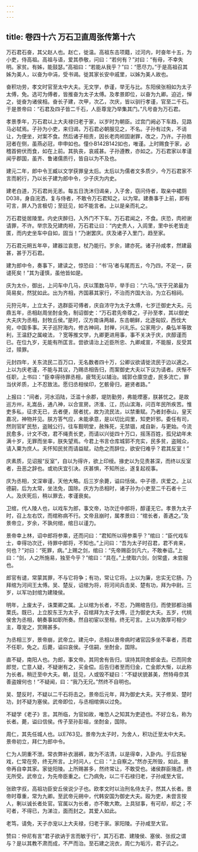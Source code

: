 ```yaml
---
---
---
```

title: 卷四十六 万石卫直周张传第十六
---

万石君石奋，其父赵人也。赵亡，徙温。高祖东击项籍，过河内，时奋年十五，为小吏，侍高祖。高祖与语，爱其恭敬，问曰：“若何有？”对曰：“有母，不幸失明。家贫。有姊，能鼓瑟。”高祖曰：“若能从我乎？”曰：“愿尽力。”于是高祖召其姊为美人，以奋为中涓，受书谒。徙其家长安中戚里，以姊为美人故也。 

奋积功劳，孝文时官至太中大夫。无文学，恭谨，举无与比。东阳侯张相如为太子太傅，免。选可为傅者，皆推奋为太子太傅。及孝景即位，以奋为九卿。迫近，惮之，徙奋为诸侯相。奋长子建，次甲，次乙，次庆，皆以驯行孝谨，官至二千石。于是景帝曰：“石君及四子皆二千石，人臣尊宠乃举集其门。”凡号奋为万石君。 

孝景季年，万石君以上大夫禄归老于家，以岁时为朝臣。过宫门阙必下车趋，见路马必轼焉。子孙为小吏，来归谒，万石君必朝服见之，不名。子孙有过失，不诮让，为便坐，对案不食。然后诸子相责，因长老肉袒固谢罪，改之，乃许。子孙胜冠者在侧，虽燕必冠，申申如也。僮仆B142B142如也，唯谨。上时赐食于家，必稽首俯伏而食，如在上前。其执丧，哀戚甚。子孙遵教，亦如之。万石君家以孝谨闻乎郡国，虽齐、鲁诸儒质行，皆自以为不及也。 

建元二年，郎中令王臧以文学获罪皇太后。太后以为儒者文多质少，今万石君家不言而躬行，乃以长子建为郎中令，少子庆为内史。 

建老白道，万石君尚无恙。每五日洗沐归谒亲，入子舍，窃问侍者，取亲中裙厕D038，身自浣洒，复与侍者，不敢令万石君知之，以为常。建奏事于上前，即有可言，屏人乃言极切；至廷见，如不能言者。上以是亲而礼之。 

万石君徙居陵里。内史庆醉归，入外门不下车。万石君闻之，不食。庆恐，肉袒谢请罪，不许。举宗及兄建肉袒，万石君让曰：“内史贵人，入闾里，里中长老皆走匿，而内史坐车中自如，固当！”乃谢罢庆。庆及诸子入里门，趋至家。 

万石君元朔五年卒，建器泣哀思，杖乃能行。岁余，建亦死。诸子孙咸孝，然建最甚，甚于万石君。 

建为郎中令，奏事下，建读之，惊恐曰：“书‘马’者与尾而五，今乃四，不足一，获谴死矣！”其为谨慎，虽他皆如是。 

庆为太仆，御出，上问车中几马，庆以策数马毕，举手曰：“六马。”庆于兄弟最为简易矣，然犹如此。出为齐相，齐国慕其家行，不治而齐国大治，为立石相祠。 

元狩元年，上立太子，选群臣可傅者，庆自沛守为太子太傅，七岁迁御史大夫。元鼎五年，丞相赵周坐酎金免，制诏御史：“万石君先帝尊之，子孙至孝，其以御史大夫庆为丞相，封牧丘侯。”是时，汉方南诛两越，东击朝鲜，北逐匈奴，西伐大宛，中国多事。天子巡狩海内，修古神祠，封禅，兴礼乐。公家用少，桑弘羊等致利，王温舒之属峻法，？宽等推文学，九卿更进用事，事不关决于庆，庆醇谨而已。在位九岁，无能有所匡言。尝欲请治上近臣所忠、九卿咸宣，不能服，反受其过，赎罪。 

元封四年，关东流民二百万口，无名数者四十万，公卿议欲请徙流民于边以適之。上以为庆老谨，不能与其议，乃赐丞相告归，而案御史大夫以下议为请者。庆惭不任职，上书曰：“臣幸得待罪丞相，疲驽无以辅治。城郭仓廪空虚，民多流亡，罪当伏斧质，上不忍致法。愿归丞相侯印，乞骸骨归，避贤者路。” 

上报曰：“间者，河水滔陆，泛滥十余郡，堤防勤劳，弗能堙塞，朕甚忧之。是故巡方州，礼嵩岳，通八神，以合宣房。济淮、江，历山滨海，问百年民所疾苦。惟吏多私，征求无已，去者便，居者扰，故为流民法，以禁重赋。乃者封泰山，皇天嘉况，神物并见。朕方答气应，未能承意，是以切比闾里，知吏奸邪。委任有司，然则官旷民愁，盗贼公行。往车觐明堂，赦殊死，无禁锢，咸自新，与更始。今流民愈多，计文不改，君不绳责长吏，而请以兴徙四十万口，摇荡百姓，孤兒幼年未满十岁，无罪而坐率，朕失望焉。今君上书言仓库城郭不充实，民多贫，盗贼众，请入粟为庶人。夫怀知民贫而请益赋，动危之而辞位，欲安归难乎？君其反室！” 

庆素质，见诏报“反室”，自以为得许，欲上印绶。掾史以为见责甚深，而终以反室者，丑恶之辞也。或劝庆宜引决。庆甚惧，不知所出，遂复起视事。 

庆为丞相，文深审谨，天他大略。后三岁余薨，谥曰恬侯。中子德，庆爱之。上以德嗣，后为太常，坐法免，国除。庆方为丞相时，诸子孙为小吏至二千石者十三人。及庆死后，稍以罪去，孝谨衰矣。 

卫绾，代人陵人也，以戏车为郎，事文帝，功次迁中郎将，醇谨无它。孝景为太子时，召上左右饮，而绾称病不行。文帝且崩时，属孝景曰：“绾长者，善遇之。”及景帝立，岁余，不孰何绾，绾日以谨力。 

景帝幸上林，诏中郎将参乘，还而问曰：“君知所以得参乘乎？”绾曰：“臣代戏车士，幸得功次迁，待罪中郎将，不知也。”上问曰：“吾为太子时召君，君不肯来，何也？”对曰：“死罪，病。”上赐之剑，绾曰：“先帝赐臣剑凡六，不敢奉诏。”上曰：“剑，人之所施易，独至今乎？”绾曰：“具在。”上使取六剑，剑常盛，未尝服也。 

郎官有谴，常蒙其罪，不与它将争；有功，常让它将。上以为廉，忠实无它肠，乃拜绾为河间王太傅。吴、楚反，诏绾为将，将河间兵击吴、楚有功，拜为中尉。三岁，以军功封绾为建陵侯。 

明年，上废太子，诛栗卿之属。上以绾为长者，不忍，乃赐绾告归，而使郅都治捕栗氏。既已，上立胶东王为太子，召绾拜为太子太傅，迁为御史大夫。五岁，代桃侯舍为丞相，朝奏事如职所奏。然自初宦以至相，终无可言。上以为敦厚可相少主，尊宠之，赏赐甚多。 

为丞相三岁，景帝崩，武帝立。建元中，丞相以景帝病时诸官囚多坐不辜者，而君不任职，免之。后薨，谥曰哀侯。子信嗣，坐酎金，国除。 

直不疑，南阳人也。为郎，事文帝。其同舍有告归，误持其同舍郎金去。已而同舍郎觉，亡意人疑，不疑谢有之，买金偿。后告归者至而归金，亡金郎大惭，以此称为长者。稍迁至中大夫。朝，廷见，人或毁不疑曰：“不疑状貌甚美，然特毋奈其善盗嫂何也！”不疑闻，曰：“我乃无兄。”然终不自明也。 

吴、楚反时，不疑以二千石将击之。景帝后元年，拜为御史大夫。天子修吴、楚时功，封不疑为塞侯。武帝即位，与丞相绾俱以过免。 

不疑学《老子》言。其所临，为官如故，唯恐人之知其为吏迹也。不好立名，称为长者。薨，谥曰信侯。传子至孙彭祖，坐酎金，国除。 

周仁，其先任城人也。以E763见。景帝为太子时，为舍人，积功迁至太中大夫。景帝初立，拜仁为郎中令。 

仁为人阴重不泄。常衣弊补衣溺裤，故为不洁清，以是得幸，入卧内。于后宫秘戏，仁常在旁，终无所言。上时问人，仁曰：“上自察之。”然亦无所毁，如此。景帝再自幸其家。家徙阳陵。上所赐甚多，然终常让，不敢受也。诸侯群臣赂遗，终无所受。武帝立，为先帝臣重之。仁乃病免，以二千石禄归老，子孙咸至大官。 

张欧字叔，高祖功臣安丘侯说少子也。欧孝文时以治刑名侍太子，然其人长者。景帝时尊重，常为九卿。至武帝元朔中，代韩安国为御史大夫。殴为吏，未尝言按人，剸以诚长者处官。官属以为长者，亦不敢大欺。上具狱事，有可却，却之；不可者，不得已，为涕泣，面而封之。其爱人如此。 

老笃，请免，天子亦宠以上大夫禄，归老于家。家阳陵。子孙咸至大官。 

赞曰：仲尼有言“君子欲讷于言而敏于行”，其万石君、建陵侯、塞侯、张叔之谓与？是以其教不肃而成，不严而治。至石建之浣衣，周仁为垢污，君子讥之。 

